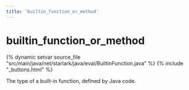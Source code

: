 ```yaml
---
title: 'builtin_function_or_method'
---
```


<html devsite>
<head>
  <meta name="project_path" value="/_project.yaml">
  <meta name="book_path" value="/_book.yaml">
</head>
<body>

<h1 class="page-title" id="modules.builtin_function_or_method">builtin_function_or_method</h1>

{% dynamic setvar source_file "src/main/java/net/starlark/java/eval/BuiltinFunction.java" %}
{% include "_buttons.html" %}
<!-- {% raw %} -->

The type of a built-in function, defined by Java code.



</body>
</html>

<!-- {% endraw %} -->
